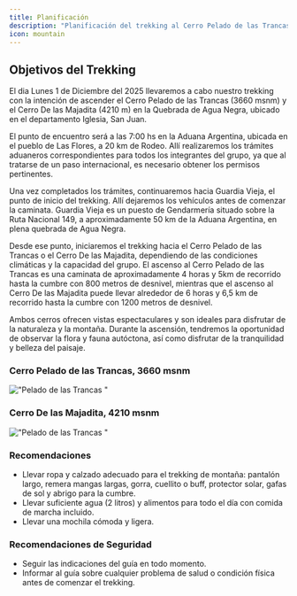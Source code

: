 ```yaml
---
title: Planificación
description: "Planificación del trekking al Cerro Pelado de las Trancas (3660 msnm) y Cerro De las Majadita (4210 m) en la Quebrada de Agua Negra, San Juan."
icon: mountain
---
```


## Objetivos del Trekking

El dia Lunes 1 de Diciembre del 2025 llevaremos a cabo nuestro trekking con la intención de ascender el Cerro Pelado de las Trancas (3660 msnm) y el Cerro De las Majadita (4210 m) en la Quebrada de Agua Negra, ubicado en el departamento Iglesia, San Juan.

El punto de encuentro será a las 7:00 hs en la Aduana Argentina, ubicada en el pueblo de Las Flores, a 20 km de Rodeo. Allí realizaremos los trámites aduaneros correspondientes para todos los integrantes del grupo, ya que al tratarse de un paso internacional, es necesario obtener los permisos pertinentes.

Una vez completados los trámites, continuaremos hacia Guardia Vieja, el punto de inicio del trekking. Allí dejaremos los vehículos antes de comenzar la caminata. Guardia Vieja es un puesto de Gendarmería situado sobre la Ruta Nacional 149, a aproximadamente 50 km de la Aduana Argentina, en plena quebrada de Agua Negra.

Desde ese punto, iniciaremos el trekking hacia el Cerro Pelado de las Trancas o el Cerro De las Majadita, dependiendo de las condiciones climáticas y la capacidad del grupo. El ascenso al Cerro Pelado de las Trancas es una caminata de aproximadamente 4 horas y 5km de recorrido hasta la cumbre con 800 metros de desnivel, mientras que el ascenso al Cerro De las Majadita puede llevar alrededor de 6 horas y 6,5 km de recorrido hasta la cumbre con 1200 metros de desnivel.

Ambos cerros ofrecen vistas espectaculares y son ideales para disfrutar de la naturaleza y la montaña. Durante la ascensión, tendremos la oportunidad de observar la flora y fauna autóctona, así como disfrutar de la tranquilidad y belleza del paisaje.

### Cerro Pelado de las Trancas, 3660 msnm
!["Pelado de las Trancas "](/images/PeladoTrancasElevacion.png)

### Cerro De las Majadita, 4210 msnm
!["Pelado de las Trancas "](/images/MajaditaElevacion.png)

### Recomendaciones
- Llevar ropa y calzado adecuado para el trekking de montaña: pantalón largo, remera mangas largas, gorra, cuellito o buff, protector solar, gafas de sol y abrigo para la cumbre.
- Llevar suficiente agua (2 litros) y alimentos para todo el día con comida de marcha incluido.
- Llevar una mochila cómoda y ligera.
### Recomendaciones de Seguridad
- Seguir las indicaciones del guía en todo momento.
- Informar al guía sobre cualquier problema de salud o condición física antes de comenzar el trekking.
